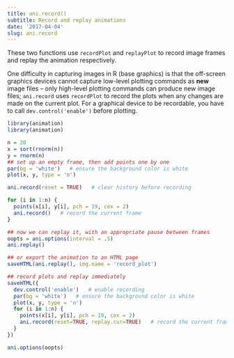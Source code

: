 ```yaml
---
title: ani.record()
subtitle: Record and replay animations
date: '2017-04-04'
slug: ani.record
---
```


These two functions use `recordPlot` and `replayPlot`
to record image frames and replay the animation respectively.

One difficulty in capturing images in R (base graphics) is that the
off-screen graphics devices cannot capture low-level plotting commands as
**new** image files -- only high-level plotting commands can produce new
image files; `ani.record` uses `recordPlot` to record
the plots when any changes are made on the current plot. For a graphical
device to be recordable, you have to call `dev.control('enable')` before
plotting.
 
```r
library(animation)
library(animation)

n = 20
x = sort(rnorm(n))
y = rnorm(n)
## set up an empty frame, then add points one by one
par(bg = 'white')   # ensure the background color is white
plot(x, y, type = 'n')

ani.record(reset = TRUE)   # clear history before recording

for (i in 1:n) {
  points(x[i], y[i], pch = 19, cex = 2)
  ani.record()   # record the current frame
}

## now we can replay it, with an appropriate pause between frames
oopts = ani.options(interval = .5)
ani.replay()

## or export the animation to an HTML page
saveHTML(ani.replay(), img.name = 'record_plot')

## record plots and replay immediately
saveHTML({
  dev.control('enable')   # enable recording
  par(bg = 'white')   # ensure the background color is white
  plot(x, y, type = 'n')
  for (i in 1:n) {
    points(x[i], y[i], pch = 19, cex = 2)
    ani.record(reset=TRUE, replay.cur=TRUE)   # record the current frame
  }
})

ani.options(oopts)
```
